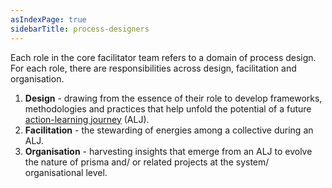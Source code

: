```yaml
---
asIndexPage: true
sidebarTitle: process-designers
---
```



Each role in the core facilitator team refers to a domain of process design. For each role, there are responsibilities across design, facilitation and organisation. 

1. **Design** - drawing from the essence of their role to develop frameworks, methodologies and practices that help unfold the potential of a future [action-learning journey](patterns/action-learning%20journeys.md) (ALJ).
2. **Facilitation** - the stewarding of energies among a collective during an ALJ.
3. **Organisation** - harvesting insights that emerge from an ALJ to evolve the nature of prisma and/ or related projects at the system/ organisational level. 
